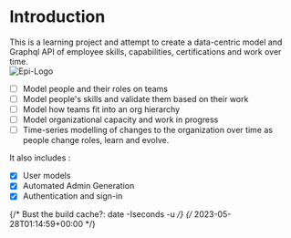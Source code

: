 # Introduction


<div style={{ display: "flex", alignItems: "center" }}>
  <div style={{ flex: 1 }}>
    This is a learning project and attempt to create a data-centric model and
    Graphql API of employee skills, capabilities, certifications and work over
    time.
  </div>
  <div style={{ flex: 1 }}>
    <Image src="/images/epi-logo.svg" alt="Epi-Logo" width={200} height={200} />
  </div>
</div>

- [ ] Model people and their roles on teams
- [ ] Model people's skills and validate them based on their work
- [ ] Model how teams fit into an org hierarchy
- [ ] Model organizational capacity and work in progress
- [ ] Time-series modelling of changes to the organization over time as people change roles, learn and evolve.

It also includes :

- [x] User models
- [x] Automated Admin Generation
- [x] Authentication and sign-in

{/* Bust the build cache?: date -Iseconds -u */}
{/* 2023-05-28T01:14:59+00:00 */}
